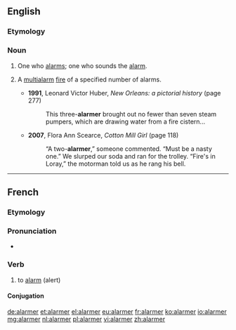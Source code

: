 ==English==

===Etymology===
{{suffix|alarm|er}}

===Noun===
{{en-noun}}

# One who [[alarms]]; one who sounds the [[alarm]].
# {{context|US}} A [[multialarm]] [[fire]] of a specified number of alarms.
#* '''1991''', Leonard Victor Huber, ''New Orleans: a pictorial history'' (page 277)
#*: This three-'''alarmer''' brought out no fewer than seven steam pumpers, which are drawing water from a fire cistern...
#* '''2007''', Flora Ann Scearce, ''Cotton Mill Girl'' (page 118)
#*: “A two-'''alarmer''',” someone commented. “Must be a nasty one.” We slurped our soda and ran for the trolley. “Fire's in Loray,” the motorman told us as he rang his bell.

----

==French==

===Etymology===
{{suffix|lang=fr|alarme|er}}

===Pronunciation===
* {{audio|Fr-alarmer.ogg|Audio}}

===Verb===
{{fr-verb}}

# to [[alarm]] (alert)

====Conjugation====
{{fr-conj-er|alarm|avoir}}

[[de:alarmer]]
[[et:alarmer]]
[[el:alarmer]]
[[eu:alarmer]]
[[fr:alarmer]]
[[ko:alarmer]]
[[io:alarmer]]
[[mg:alarmer]]
[[nl:alarmer]]
[[pl:alarmer]]
[[vi:alarmer]]
[[zh:alarmer]]